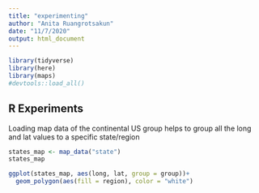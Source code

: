 ```yaml
---
title: "experimenting"
author: "Anita Ruangrotsakun"
date: "11/7/2020"
output: html_document
---
```


```r
library(tidyverse)
library(here)
library(maps)
#devtools::load_all()
```

## R Experiments


Loading map data of the continental US
group helps to group all the long and lat values to a specific state/region
```r
states_map <- map_data("state")
states_map
```



```r
ggplot(states_map, aes(long, lat, group = group))+
  geom_polygon(aes(fill = region), color = "white")
```


